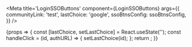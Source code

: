 <!--- Checkbox.stories.mdx -->



<Meta
	title='LoginSSOButtons'
	component={LoginSSOButtons}
	args={{
		communityLink: 'test',
		lastChoice: 'google',
		ssoBtnsConfig: ssoBtnsConfig,
	}}
/>

<Canvas>
	<Story name='Basic'>
		{props => {
			const [lastChoice, setLastChoice] = React.useState('');
			const handleClick = (id, authURL) => {
				setLastChoice(id);
			};
			return <LoginSSOButtons {...props} clickHandler={handleClick} lastChoice={lastChoice} />;
		}}
	</Story>
</Canvas>
